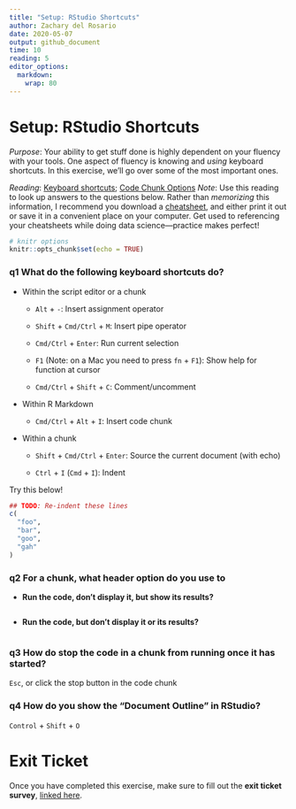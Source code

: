 ```yaml
---
title: "Setup: RStudio Shortcuts"
author: Zachary del Rosario
date: 2020-05-07
output: github_document
time: 10
reading: 5
editor_options: 
  markdown: 
    wrap: 80
---
```


# Setup: RStudio Shortcuts

*Purpose*: Your ability to get stuff done is highly dependent on your fluency
with your tools. One aspect of fluency is knowing and *using* keyboard
shortcuts. In this exercise, we'll go over some of the most important ones.

*Reading*: [Keyboard
shortcuts](https://support.rstudio.com/hc/en-us/articles/200711853-Keyboard-Shortcuts);
[Code Chunk Options](https://rmarkdown.rstudio.com/lesson-3.html) *Note*: Use
this reading to look up answers to the questions below. Rather than *memorizing*
this information, I recommend you download a
[cheatsheet](https://rstudio.com/wp-content/uploads/2016/01/rstudio-IDE-cheatsheet.pdf),
and either print it out or save it in a convenient place on your computer. Get
used to referencing your cheatsheets while doing data science---practice makes
perfect!

```r
# knitr options
knitr::opts_chunk$set(echo = TRUE)
```

### **q1** What do the following keyboard shortcuts do?

-   Within the script editor or a chunk

    -   `Alt` + `-`: Insert assignment operator

    -   `Shift` + `Cmd/Ctrl` + `M`: Insert pipe operator

    -   `Cmd/Ctrl` + `Enter`: Run current selection

    -   `F1` (Note: on a Mac you need to press `fn` + `F1`): Show help for
        function at cursor

    -   `Cmd/Ctrl` + `Shift` + `C`: Comment/uncomment

-   Within R Markdown

    -   `Cmd/Ctrl` + `Alt` + `I`: Insert code chunk

-   Within a chunk

    -   `Shift` + `Cmd/Ctrl` + `Enter`: Source the current document (with echo)

    -   `Ctrl` + `I` (`Cmd` + `I`): Indent

Try this below!

```r
## TODO: Re-indent these lines
c(
  "foo",
  "bar",
  "goo",
  "gah"
)
```

### **q2** For a chunk, what header option do you use to

-   **Run the code, don't display it, but show its results?**

```r
```

-   **Run the code, but don't display it or its results?**

```r
```

### **q3** How do stop the code in a chunk from running once it has started?

`Esc`, or click the stop button in the code chunk

### **q4** How do you show the "Document Outline" in RStudio?

`Control` + `Shift` + `O`

<!-- include-exit-ticket -->

# Exit Ticket

<!-- -------------------------------------------------- -->

Once you have completed this exercise, make sure to fill out the **exit ticket
survey**, [linked
here](https://docs.google.com/forms/d/e/1FAIpQLSeuq2LFIwWcm05e8-JU84A3irdEL7JkXhMq5Xtoalib36LFHw/viewform?usp=pp_url&entry.693978880=e-setup04-rstudio-shortcuts-assignment.Rmd).
